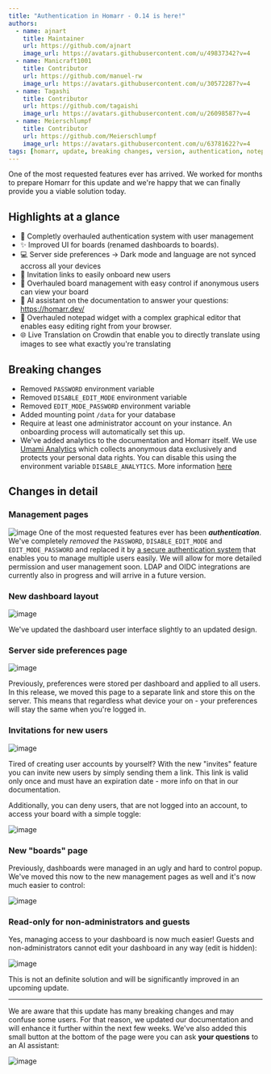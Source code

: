 ```yaml
---
title: "Authentication in Homarr - 0.14 is here!"
authors:
  - name: ajnart
    title: Maintainer
    url: https://github.com/ajnart
    image_url: https://avatars.githubusercontent.com/u/49837342?v=4
  - name: Manicraft1001
    title: Contributor
    url: https://github.com/manuel-rw
    image_url: https://avatars.githubusercontent.com/u/30572287?v=4
  - name: Tagashi
    title: Contributor
    url: https://github.com/tagaishi
    image_url: https://avatars.githubusercontent.com/u/26098587?v=4
  - name: Meierschlumpf
    title: Contributor
    url: https://github.com/Meierschlumpf
    image_url: https://avatars.githubusercontent.com/u/63781622?v=4
tags: [homarr, update, breaking changes, version, authentication, notepad, security]
---
```


One of the most requested features ever has arrived.
We worked for months to prepare Homarr for this update and we're happy that we can finally
provide you a viable solution today.

## Highlights at a glance

- :rocket: Completly overhauled authentication system with user management
- :sparkles: Improved UI for boards (renamed dashboards to boards).
- :computer: Server side preferences -> Dark mode and language are not synced accross all your devices
- :link: Invitation links to easily onboard new users
- :busts_in_silhouette: Overhauled board management with easy control if anonymous users can view your board
- :brain:  AI assistant on the documentation to answer your questions: https://homarr.dev/
- 📝 Overhauled notepad widget with a complex graphical editor that enables easy editing right from your browser.
- :globe_with_meridians:  Live Translation on Crowdin that enable you to directly translate using images to see what exactly you're translating

## Breaking changes

- Removed ``PASSWORD`` environment variable
- Removed ``DISABLE_EDIT_MODE`` environment variable
- Removed ``EDIT_MODE_PASSWORD`` environment variable
- Added mounting point ``/data`` for your database
- Require at least one administrator account on your instance. An onboarding process will automatically set this up.
- We've added analytics to the documentation and Homarr itself. We use [Umami Analytics](https://umami.is/) which collects anonymous data exclusively and protects your personal data rights. You can disable this using the environment variable ``DISABLE_ANALYTICS``. More information [here](/docs/configuration/advanced/environment-variables#anonymous-analytics)

## Changes in detail

### Management pages
![image](https://github.com/ajnart/homarr/assets/30572287/b325eb92-57a6-4b07-a281-f10f7471642e)
One of the most requested features ever has been ___authentication___. We've completely *removed* the ``PASSWORD``, ``DISABLE_EDIT_MODE`` and ``EDIT_MODE_PASSWORD`` and replaced it by [a secure authentication system](https://next-auth.js.org/) that enables you to manage multiple users easily. We will allow for more detailed permission and user management soon. LDAP and OIDC integrations are currently also in progress and will arrive in a future version.

### New dashboard layout
![image](https://github.com/ajnart/homarr/assets/30572287/3396da13-816a-434f-a4c1-0efc7f86154c)

We've updated the dashboard user interface slightly to an updated design.

### Server side preferences page
![image](https://github.com/ajnart/homarr/assets/30572287/2c1f4dbe-7aa7-4c56-aaa3-d6c49e2beeec)

Previously, preferences were stored per dashboard and applied to all users.
In this release, we moved this page to a separate link and store this on the server.
This means that regardless what device your on - your preferences will stay the same when you're logged in.

### Invitations for new users
![image](https://github.com/ajnart/homarr/assets/30572287/a929b345-c014-48fb-aef9-ea2c3c581376)

Tired of creating user accounts by yourself? With the new "invites" feature you can invite new users by simply sending them a link.
This link is valid only once and must have an expiration date - more info on that in our documentation.

Additionally, you can deny users, that are not logged into an account, to access your board with a simple toggle:

![image](https://github.com/ajnart/homarr/assets/30572287/aa3ff3fb-66fc-4f88-93fb-b2dd819599a8)

### New "boards" page
Previously, dashboards were managed in an ugly and hard to control popup.
We've moved this now to the new management pages as well and it's now much easier to control:

![image](https://github.com/ajnart/homarr/assets/30572287/2b24222e-da33-45eb-a54f-89a33a21881d)


### Read-only for non-administrators and guests
Yes, managing access to your dashboard is now much easier!
Guests and non-administrators cannot edit your dashboard in any way (edit is hidden):

![image](https://github.com/ajnart/homarr/assets/30572287/01c48beb-5453-4626-ac4d-f8d7177e999b)

This is not an definite solution and will be significantly improved in an upcoming update.

-----

We are aware that this update has many breaking changes and may confuse some users.
For that reason, we updated our documentation and will enhance it further within the next few weeks.
We've also added this small button at the bottom of the page were you can ask **your questions** to an AI assistant:

![image](https://github.com/ajnart/homarr/assets/30572287/a56f721a-d022-42ad-813a-d85c89462a8c)